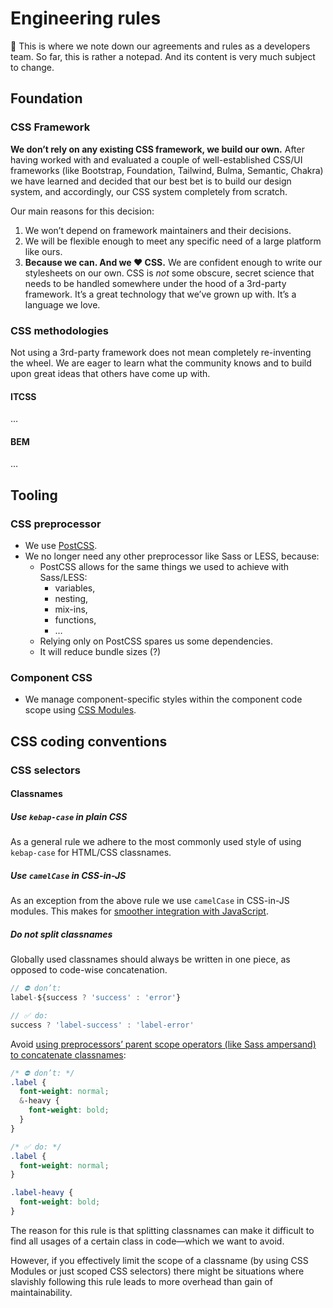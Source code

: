 
<Meta title="Development/Engineering Rules" />

# Engineering rules

🚧 This is where we note down our agreements and rules as a developers team. So far, this is
rather a notepad. And its content is very much subject to change.

## Foundation

### CSS Framework

**We don’t rely on any existing CSS framework, we build our own.** After having worked with
and evaluated a couple of well-established CSS/UI frameworks (like Bootstrap, Foundation,
Tailwind, Bulma, Semantic, Chakra) we have learned and decided that our best bet is to build
our design system, and accordingly, our CSS system completely from scratch.

Our main reasons for this decision:

1. We won’t depend on framework maintainers and their decisions.
2. We will be flexible enough to meet any specific need of a large platform like ours.
3. **Because we can. And we ❤️ CSS.** We are confident enough to write our stylesheets on our own.
   CSS is _not_ some obscure, secret science that needs to be handled somewhere under the hood
   of a 3rd-party framework. It’s a great technology that we’ve grown up with. It’s a language we
   love.

### CSS methodologies

Not using a 3rd-party framework does not mean completely re-inventing the wheel. We are eager to
learn what the community knows and to build upon great ideas that others have come up with.

#### ITCSS

…

#### BEM

…

## Tooling

### CSS preprocessor

- We use [PostCSS](https://postcss.org/).
- We no longer need any other preprocessor like Sass or LESS, because:
  - PostCSS allows for the same things we used to achieve with Sass/LESS:
    - variables,
    - nesting,
    - mix-ins,
    - functions,
    - …
  - Relying only on PostCSS spares us some dependencies.
  - It will reduce bundle sizes (?)

### Component CSS

- We manage component-specific styles within the component code scope using
  [CSS Modules](https://github.com/css-modules/css-modules).

## CSS coding conventions

### CSS selectors

#### Classnames

##### Use `kebap-case` in plain CSS

As a general rule we adhere to the most commonly used style of using `kebap-case` for HTML/CSS classnames.

##### Use `camelCase` in CSS-in-JS

As an exception from the above rule we use `camelCase` in CSS-in-JS modules. This makes for [smoother
integration with JavaScript](https://github.com/css-modules/css-modules#naming).

##### Do not split classnames

Globally used classnames should always be written in one piece, as opposed to code-wise concatenation.

```javascript
// ⛔️ don’t:
label-${success ? 'success' : 'error'}

// ✅ do:
success ? 'label-success' : 'label-error'
```

Avoid [using preprocessors’ parent scope operators (like Sass ampersand) to concatenate
classnames](https://css-tricks.com/the-sass-ampersand/#aa-modifying-the-ampersand):

```css
/* ⛔️ don’t: */
.label {
  font-weight: normal;
  &-heavy {
    font-weight: bold;
  }
}

/* ✅ do: */
.label {
  font-weight: normal;
}

.label-heavy {
  font-weight: bold;
}
```

The reason for this rule is that splitting classnames can make it difficult to find
all usages of a certain class in code—which we want to avoid.

However, if you effectively limit the scope of a classname (by using CSS Modules or just scoped CSS
selectors) there might be situations where slavishly following this rule leads to more overhead than
gain of maintainability.
